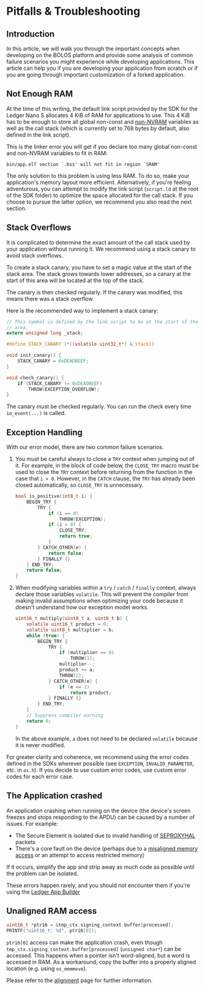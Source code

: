 
# Pitfalls & Troubleshooting

## Introduction

In this article, we will walk you through the important concepts when developing on the BOLOS platform and provide some analysis of common failure scenarios you might experience while developing applications. This article can help you if you are developing your application from scratch or if you are going through important customization of a forked application.

## Not Enough RAM

At the time of this writing, the default link script provided by the SDK for the Ledger Nano S allocates 4 KiB of RAM for applications to use. This 4 KiB has to be enough to store all global non-const and [non-NVRAM](../coding-guidelines/memory/persistent-storage/) variables as well as the call stack (which is currently set to 768 bytes by default, also defined in the link script).

This is the linker error you will get if you declare too many global non-const and non-NVRAM variables to fit in RAM:

```
bin/app.elf section `.bss' will not fit in region `SRAM'
```

The only solution to this problem is using less RAM. To do so, make your application's memory layout more efficient. Alternatively, if you're feeling adventurous, you can attempt to modify the link script (`script.ld` at the root of the SDK folder) to optimize the space allocated for the call stack. If you choose to pursue the latter option, we recommend you also read the next section.

## Stack Overflows

It is complicated to determine the exact amount of the call stack used by your application without running it. We recommend using a stack canary to avoid stack overflows.

To create a stack canary, you have to set a magic value at the start of the stack area. The stack grows towards lower addresses, so a canary at the start of this area will be located at the top of the stack.

The canary is then checked regularly. If the canary was modified, this means there was a stack overflow.

Here is the recommended way to implement a stack canary:

``` c copy
// This symbol is defined by the link script to be at the start of the stack
// area.
extern unsigned long _stack;

#define STACK_CANARY (*((volatile uint32_t*) &_stack))

void init_canary() {
    STACK_CANARY = 0xDEADBEEF;
}

void check_canary() {
    if (STACK_CANARY != 0xDEADBEEF)
        THROW(EXCEPTION_OVERFLOW);
}
```

The canary must be checked regularly. You can run the check every time `io_event(...)` is called.

## Exception Handling

With our error model, there are two common failure scenarios.

1. You must be careful always to close a `TRY` context when jumping out of it. For example, in the block of code below, the `CLOSE_TRY` macro must be used to close the `TRY` context before returning from the function in the case that `i > 0`. However, in the `CATCH` clause, the `TRY` has already been closed automatically, so `CLOSE_TRY` is unnecessary.

    ``` c copy
    bool is_positive(int8_t i) {
        BEGIN_TRY {
            TRY {
                if (i == 0)
                    THROW(EXCEPTION);
                if (i > 0) {
                    CLOSE_TRY;
                    return true;
                }
            } CATCH_OTHER(e) {
                return false;
            } FINALLY {}
        } END_TRY;
        return false;
    }
    ```

2. When modifying variables within a `try` / `catch` / `finally` context, always declare those variables `volatile`. This will prevent the compiler from making invalid assumptions when optimizing your code because it doesn't understand how our exception model works.

    ``` c copy
    uint16_t multiply(uint8_t a, uint8_t b) {
        volatile uint16_t product = 0;
        volatile uint8_t multiplier = b;
        while (true) {
            BEGIN_TRY {
                TRY {
                    if (multiplier == 0)
                        THROW(1);
                    multiplier--;
                    product += a;
                    THROW(2);
                } CATCH_OTHER(e) {
                    if (e == 1)
                        return product;
                } FINALLY {}
            } END_TRY;
        }
        // Suppress compiler warning
        return 0;
    }
    ```

    In the above example, `a` does not need to be declared `volatile` because it is never modified.

<Callout>
    For greater clarity and coherence, we recommend using the error codes defined in the SDKs wherever possible (see <code>EXCEPTION</code>, <code>INVALID_PARAMETER</code>, etc. in <code>os.h</code>). If you decide to use custom error codes, use custom error codes for each error case.
</Callout>

## The Application crashed

An application crashing when running on the device (the device's screen freezes and stops responding to the APDU) can be caused by a number of issues. For example:
- The Secure Element is isolated due to invalid handling of [SEPROXYHAL](https://developers.ledger.com/docs/embedded-app/bolos-hardware-architecture/#seproxyhal) packets
- There's a core fault on the device (perhaps due to a [misaligned memory access](../coding-guidelines/memory/memory-alignment/) or an attempt to access restricted memory)

If it occurs, simplify the app and strip away as much code as possible until the problem can be isolated.

<Callout>
    These errors happen rarely, and you should not encounter them if you're using the <a href='../app-builder-container/'>Ledger App Builder</a>
</Callout>


## Unaligned RAM access

``` c copy
uint16_t *ptr16 = &tmp_ctx.signing_context.buffer[processed];
PRINTF("uint16_t: %d", ptr16[0]);
```

`ptr16[0]` access can make the application crash, even though `tmp_ctx.signing_context.buffer[processed]` (`unsigned char*`) can be accessed. This happens when a pointer isn't word-aligned, but a word is accessed in RAM. As a workaround, copy the buffer into a properly aligned location (e.g. using `os_memmove`).

Please refer to the [alignment](../coding-guidelines/memory/memory-alignment/) page for further information.

